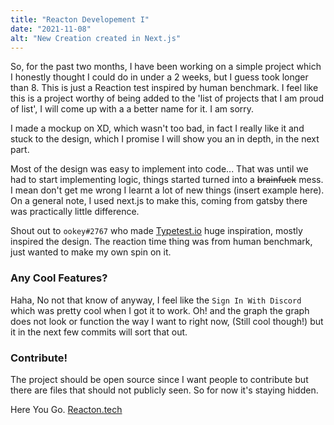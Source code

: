 ---
title: "Reacton Developement I"
date: "2021-11-08"
alt: "New Creation created in Next.js"
---

So, for the past two months, I have been working on a simple project which I honestly thought I could do in 
under a 2 weeks, but I guess took longer than 8.  This is just a Reaction test inspired by human benchmark. 
I feel like this is a project worthy of being added to the 'list of projects that I am proud of list', 
I will come up with a a better name for it. I am sorry. 

I made a mockup on XD, which wasn't too bad, in fact I really like it and stuck to the design, which 
I promise I will show you an in depth, in the next part. 

Most of the design was easy to implement into code...
That was until we had to start implementing logic, things started turned into a ~~brainfuck~~  mess. 
I mean don't get me wrong I learnt a lot of new things (insert example here). On a general note, 
I used next.js to make this, coming from gatsby there was practically little difference.  

Shout out to `ookey#2767` who made [Typetest.io](http://Typetest.io) huge inspiration, mostly inspired the design. 
The reaction time thing was from human benchmark, just wanted to make my own spin on it. 

### Any Cool Features?

Haha, No not that know of anyway, I feel like the `Sign In With Discord`  
which was pretty cool when I got it to work. Oh! and the graph the graph does not look or
function the way I want to right now, (Still cool though!) but it in the next few commits will sort that out. 

### Contribute!
The project should be open source since I want people to contribute 
but there are files that should not publicly seen. So for now it's staying hidden.

Here You Go.
[Reacton.tech](http://reacton.tech)
